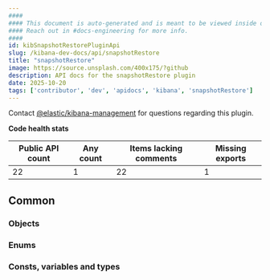 ```yaml
---
####
#### This document is auto-generated and is meant to be viewed inside our experimental, new docs system.
#### Reach out in #docs-engineering for more info.
####
id: kibSnapshotRestorePluginApi
slug: /kibana-dev-docs/api/snapshotRestore
title: "snapshotRestore"
image: https://source.unsplash.com/400x175/?github
description: API docs for the snapshotRestore plugin
date: 2025-10-20
tags: ['contributor', 'dev', 'apidocs', 'kibana', 'snapshotRestore']
---
```




Contact [@elastic/kibana-management](https://github.com/orgs/elastic/teams/kibana-management) for questions regarding this plugin.

**Code health stats**

| Public API count  | Any count | Items lacking comments | Missing exports |
|-------------------|-----------|------------------------|-----------------|
| 22 | 1 | 22 | 1 |

## Common

### Objects
<DocDefinitionList data={snapshotRestoreObj.common.objects}/>

### Enums
<DocDefinitionList data={snapshotRestoreObj.common.enums}/>

### Consts, variables and types
<DocDefinitionList data={snapshotRestoreObj.common.misc}/>


